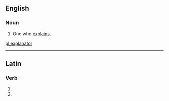 ==English==

===Noun===
{{en-noun}}

# One who [[explain]]s.

[[pl:explanator]]

----
==Latin==

===Verb===
{{la-verb-form|explānātor}}

# {{conjugation of|explano|explānō|2|s|fut|pass|imp|lang=la}}
# {{conjugation of|explano|explānō|3|s|fut|pass|imp|lang=la}}
{{count page|[[Wiktionary:Page count]]}}
{{rfc-auto}}